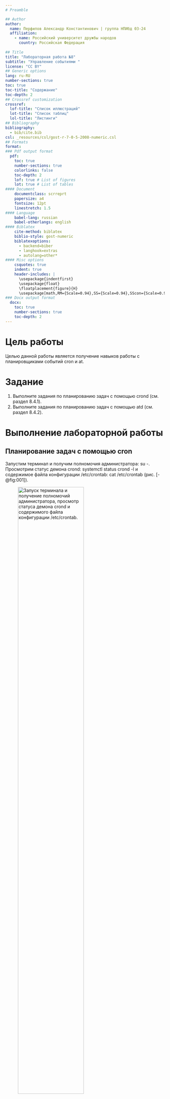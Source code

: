 ```yaml
---
# Preamble

## Author
author:
  name: Перфилов Александр Константинович | группа НПИбд 03-24
  affiliation:
    - name: Российский университет дружбы народов
      country: Российская Федерация
   
## Title
title: "Лабораторная работа №8"
subtitle: "Управление событиями "
license: "CC BY"
## Generic options
lang: ru-RU
number-sections: true
toc: true
toc-title: "Содержание"
toc-depth: 2
## Crossref customization
crossref:
  lof-title: "Список иллюстраций"
  lot-title: "Список таблиц"
  lol-title: "Листинги"
## Bibliography
bibliography:
  - bib/cite.bib
csl: _resources/csl/gost-r-7-0-5-2008-numeric.csl
## Formats
format:
### Pdf output format
  pdf:
    toc: true
    number-sections: true
    colorlinks: false
    toc-depth: 2
    lof: true # List of figures
    lot: true # List of tables
#### Document
    documentclass: scrreprt
    papersize: a4
    fontsize: 12pt
    linestretch: 1.5
#### Language
    babel-lang: russian
    babel-otherlangs: english
#### Biblatex
    cite-method: biblatex
    biblio-style: gost-numeric
    biblatexoptions:
      - backend=biber
      - langhook=extras
      - autolang=other*
#### Misc options
    csquotes: true
    indent: true
    header-includes: |
      \usepackage{indentfirst}
      \usepackage{float}
      \floatplacement{figure}{H}
      \usepackage[math,RM={Scale=0.94},SS={Scale=0.94},SScon={Scale=0.94},TT={Scale=MatchLowercase,FakeStretch=0.9},DefaultFeatures={Ligatures=Common}]{plex-otf}
### Docx output format
  docx:
    toc: true
    number-sections: true
    toc-depth: 2
---
```

# Цель работы

Целью данной работы является получение навыков работы с планировщиками событий cron и at.

# Задание

1. Выполните задания по планированию задач с помощью crond (см. раздел 8.4.1).
2. Выполните задания по планированию задач с помощью atd (см. раздел 8.4.2).

# Выполнение лабораторной работы

## Планирование задач с помощью cron

Запустим терминал и получим полномочия администратора: su -. Просмотрим статус демона crond: systemctl status crond -l и содержимое файла конфигурации /etc/crontab: cat /etc/crontab (рис. [-@fig:001]).

![Запуск терминала и получение полномочий администратора, просмотр статуса демона crond и содержимого файла конфигурации /etc/crontab.](image/1.PNG){#fig:001 width=70%}

Теперь просмотрим список заданий в расписании: crontab -l. Ничего не отобразилось, так как расписание ещё не задано. Далее откроем файл расписания на редактирование: crontab -e (рис. [-@fig:002]).

![Просмотр списка заданий в расписании, открытие файла расписания на редактирование.](image/2.PNG){#fig:002 width=70%}

Предыдущая команда запустила интерфейс редактора (по умолчанию используется vi). Добавим следующую строку в файл расписания (запись сообщения в системный журнал), используя Ins для перехода в vi в режим ввода: */1 * * * * logger This message is written from root cron. Закроем сеанс редактирования vi и сохраним изменения, используя команду vi: Esc : wq. (рис. [-@fig:003]).

![Открытие текстового редактора vi и добавление строки в файл расписания.](image/3.PNG){#fig:003 width=70%}

Давайте разберём синтаксис этой записи: 
 
1. */1 - Запуск задания каждую минуту. Частота определяется первой звездочкой: */1 означает "каждую минуту". Часто вместо */1 можно увидеть просто *, так как каждую минуту является условием по умолчанию. 
2. ****  - Упоминание отдельных звездочек говорит о том, что задание будет выполняться каждую минуту каждого часа, дня, месяца, и дня недели, поскольку второе, третье, четвертое и пятое поля - это день месяца, месяц и день недели, соответственно. 
3. logger - Команда, которая будет выполняться каждый раз, когда cron запускает задачу. В данном случае это команда logger. 
4. This message is written from root cron - Сообщение, отправляемое командой logger в системный журнал. 
 
Таким образом, эта запись установит задачу, которая будет каждые 60 секунд записывать сообщение "This message is written from root cron" в системный журнал вашего компьютера.

Просмотрим список заданий в расписании: crontab -l (в расписании появилась запись о запланированном событии). Не выключая систему, через некоторое время (2–3 минуты) просмотрим журнал системных событий: grep written /var/log/messages (рис. [-@fig:004]).

![Просмотр списка заданий в расписании, просмотр журнала системных событий.](image/4.PNG){#fig:004 width=70%}

Вернёмся в текстовый редактор vi и изменим запись в расписании crontab на следующую: 0 */1 * * 1-5 logger This message is written from root cron (рис. [-@fig:005]).

![Изменение записи в расписании crontab.](image/5.PNG){#fig:005 width=70%}

Синтаксис записи в crontab: 
 
1. 0 */1 * * 1-5 -  это шаблон запуска задачи.  Он состоит из пяти полей, разделенных пробелами: 
2. * 0 - Минута. Задача будет запускаться в 0-ю минуту каждого часа. 
3. * */1 - Час. Звездочка (*) означает "каждый", /1  означает "каждый час". 
4. * - День месяца. Звездочка означает "каждый день месяца". 
5. * - Месяц. Звездочка означает "каждый месяц". 
6. 1-5 - День недели.  Диапазон 1-5 означает "с понедельника по пятницу". 
7. logger This message is written from root cron -  Это команда, которая будет выполняться по расписанию. В данном случае команда logger записывает сообщение в системный журнал (syslog). 
 
В итоге, данная запись crontab означает: "Каждую минуту, начиная с 0-ой минуты каждого часа, с понедельника по пятницу, запускать команду logger с сообщением This message is written from root cron".

Теперь просмотрим список заданий в расписании: crontab -l (рис. [-@fig:006]).

![Просмотр списка заданий в расписании.](image/6.PNG){#fig:006 width=70%}

Перейдём в каталог /etc/cron.hourly и создадим в нём файл сценария с именем eachhour (рис. [-@fig:007]).

![Открытие каталога /etc/cron.hourly и создание в нём файла сценария с именем eachhour.](image/7.PNG){#fig:007 width=70%}

Далее откроем файл eachhour для редактирования и пропишем в нём следующий скрипт (запись сообщения в системный журнал) (рис. [-@fig:008]).

![Открытие файла eachhour для редактирования и прописывание в нём скрипта.](image/8.PNG){#fig:008 width=70%}

Сделаем файл сценария eachhour исполняемым. Теперь перейдём в каталог /etc/crond.d и создадим в нём файл с расписанием
eachhour (рис. [-@fig:009]).

![Делаем файл сценария eachhour исполняемым, открытие каталога /etc/crond.d и создание в нём файла с расписанием eachhour, открытие файла на редактирование.](image/9.PNG){#fig:009 width=70%}

Откроем этот файл для редактирования и поместим в него следующее содержимое (рис. [-@fig:010]).

![Добавление содержимого в файл и сохранение изменений.](image/10.PNG){#fig:010 width=70%}

Синтаксис записи в crontab: 
 
1. 11 * * * * -  это шаблон запуска задачи.  Он состоит из пяти полей, разделенных пробелами: 
2. 11 - Минута. Задача будет запускаться в 11-ю минуту каждого часа. 
3. * - Час. Звездочка означает "каждый час". 
4. * - День месяца. Звездочка означает "каждый день месяца". 
5. * - Месяц. Звездочка означает "каждый месяц". 
6. * - День недели. Звездочка означает "каждый день недели". 
7. root -  Это имя пользователя, от которого будет запускаться задание. В данном случае, задание будет запускаться от пользователя root. 
8. logger This message is written from /etc/cron.d -  Это команда, которая будет выполняться по расписанию. В данном случае команда logger записывает сообщение в системный журнал (syslog). 
 
В итоге, данная запись crontab означает: "Каждую минуту, начиная с 11-ой минуты каждого часа, запускать от имени пользователя root команду logger с сообщением This message is written from /etc/cron.d".

Не выключая систему, через некоторое время (2 часа) просмотрим журнал системных событий. По журналу видим, что запуск сценария eachhour в соответствии с заданным расписанием был осуществлён (рис. [-@fig:011]).

![Просмотр журнала системных событий через 2 часа.](image/11.PNG){#fig:011 width=70%}

## Планирование заданий с помощью at

Запустим терминал и получим полномочия администратора: su -. Проверим, что служба atd загружена и включена: systemctl status atd. Зададим выполнение команды logger message from at в 17:00. Для этого введём at 17:00, а затем logger message from at. Используем Ctrl + d, чтобы закрыть оболочку. Убедимся, что задание действительно запланировано: atq. С помощью команды grep from at /var/log/messages посмотрим, появилось ли соответствующее сообщение в лог- файле в указанное вами время (сообщение появилось) (рис. [-@fig:012]).

![Запуск терминала и получение полномочий администратора, проверка загрузки и включения службы atd, создание задачи выполнения команды logger message from at в 17:00, закрытие оболочки. Проверка планировки задачи и выполнения её в указанное время.](image/12.PNG){#fig:012 width=70%}

# Ответы на контрольные вопросы 

1. Как настроить задание cron, чтобы оно выполнялось раз в 2 недели? 00 00 1,15 * * logger task

2. Как настроить задание cron, чтобы оно выполнялось 1-го и 15-го числа каждого месяца в 2 часа ночи? 00 02 1,15 * * logger task

3. Как настроить задание cron, чтобы оно выполнялось каждые 2 минуты каждый день? */2 * * * * logger task

4. Как настроить задание cron, чтобы оно выполнялось 19 сентября ежегодно? * * 19 9 logger task

5. Как настроить задание cron, чтобы оно выполнялось каждый четверг сентября ежегодно? * * * * 4 logger task

6. Какая команда позволяет вам назначить задание cron для пользователя alice? Приведите подтверждающий пример. * * * * alice logger task

7. Как указать, что пользователю bob никогда не разрешено назначать задания через cron? Приведите подтверждающий пример. Записать его в /etc/cron.deny

8. Вам нужно убедиться, что задание выполняется каждый день, даже если сервер во время выполнения временно недоступен. Как это сделать? Найти задание в логах grep cron /var/log/messages 

9. Какая команда позволяет узнать, запланированы ли какие-либо задания на выполнение планировщиком atd? atq

# Выводы

В ходе выполнения лабораторной работы были получены навыки работы с планировщиками событий cron и at

